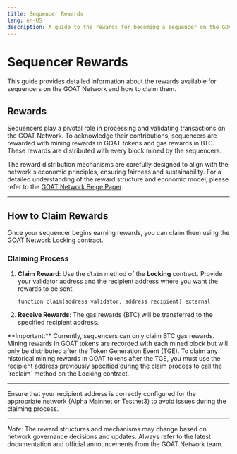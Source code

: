 ```yaml
---
title: Sequencer Rewards
lang: en-US
description: A guide to the rewards for becoming a sequencer on the GOAT Network.
---
```



# Sequencer Rewards

This guide provides detailed information about the rewards available for sequencers on the GOAT Network and how to claim them.

## Rewards

Sequencers play a pivotal role in processing and validating transactions on the GOAT Network. To acknowledge their contributions, sequencers are rewarded with mining rewards in GOAT tokens and gas rewards in BTC. These rewards are distributed with every block mined by the sequencers.

The reward distribution mechanisms are carefully designed to align with the network's economic principles, ensuring fairness and sustainability. For a detailed understanding of the reward structure and economic model, please refer to the [GOAT Network Beige Paper](https://drive.google.com/file/d/17TDEZBe9q8eUsK68dnY4z4fbr0jQA5qG/view).

---

## How to Claim Rewards

Once your sequencer begins earning rewards, you can claim them using the GOAT Network Locking contract.

### Claiming Process

1. **Claim Reward**: Use the `claim` method of the **Locking** contract. Provide your validator address and the recipient address where you want the rewards to be sent.

   ```solidity
   function claim(address validator, address recipient) external
   ```

2. **Receive Rewards**: The gas rewards (BTC) will be transferred to the specified recipient address.

<Callout type="info">
  **Important:** Currently, sequencers can only claim BTC gas rewards. Mining rewards in GOAT tokens are recorded with each mined block but will only be distributed after the Token Generation Event (TGE). To claim any historical mining rewards in GOAT tokens after the TGE, you must use the recipient address previously specified during the claim process to call the `reclaim` method on the Locking contract.
</Callout>

---

<Callout type="info">
  Ensure that your recipient address is correctly configured for the appropriate network (Alpha Mainnet or Testnet3) to avoid issues during the claiming process.
</Callout>

---

*Note:* The reward structures and mechanisms may change based on network governance decisions and updates. Always refer to the latest documentation and official announcements from the GOAT Network team.
